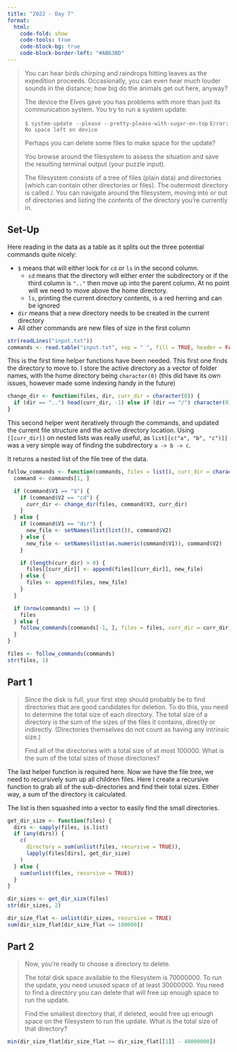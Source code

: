 ```yaml
---
title: "2022 - Day 7"
format:
  html:
    code-fold: show
    code-tools: true
    code-block-bg: true
    code-block-border-left: "#AB63BD"
---
```


> You can hear birds chirping and raindrops hitting leaves as the expedition proceeds. Occasionally, you can even hear much louder sounds in the distance; how big do the animals get out here, anyway?
>
> The device the Elves gave you has problems with more than just its communication system. You try to run a system update:
>
> ` $ system-update --please --pretty-please-with-sugar-on-top`
> `Error: No space left on device`
>
> Perhaps you can delete some files to make space for the update?
>
> You browse around the filesystem to assess the situation and save the resulting terminal output (your puzzle input).
>
> The filesystem consists of a tree of files (plain data) and directories (which can contain other directories or files). The outermost directory is called /. You can navigate around the filesystem, moving into or out of directories and listing the contents of the directory you're currently in.

## Set-Up

Here reading in the data as a table as it splits out the three potential commands quite nicely:

- `$` means that will either look for `cd` or `ls` in the second column.
  - `cd` means that the directory will either enter the subdirectory or if the third column is `".."` then move up into the parent column. At no point will we need to move above the home directory.
  - `ls`, printing the current directory contents, is a red herring and can be ignored
- `dir` means that a new directory needs to be created in the current directory
- All other commands are new files of size in the first column

```r
str(readLines("input.txt"))
commands <- read.table("input.txt", sep = " ", fill = TRUE, header = FALSE)
```

This is the first time helper functions have been needed. This first one finds the directory to move to. I store the active directory as a vector of folder names, with the home directory being `character(0)` (this did have its own issues, however made some indexing handy in the future)

```r
change_dir <- function(files, dir, curr_dir = character(0)) {
  if (dir == "..") head(curr_dir, -1) else if (dir == "/") character(0) else c(curr_dir, dir)
}
```

This second helper went iteratively through the commands, and updated the current file structure and the active directory location. Using `[[curr_dir]]` on nested lists was really useful, as `list[[c("a", "b", "c")]]` was a very simple way of finding the subdirectory `a -> b -> c`.

It returns a nested list of the file tree of the data.

```r
follow_commands <- function(commands, files = list(), curr_dir = character(0)) {
  command <- commands[1, ]

  if (command$V1 == "$") {
    if (command$V2 == "cd") {
      curr_dir <- change_dir(files, command$V3, curr_dir)
    }
  } else {
    if (command$V1 == "dir") {
      new_file <- setNames(list(list()), command$V2)
    } else {
      new_file <- setNames(list(as.numeric(command$V1)), command$V2)
    }

    if (length(curr_dir) > 0) {
      files[[curr_dir]] <- append(files[[curr_dir]], new_file)
    } else {
      files <- append(files, new_file)
    }
  }

  if (nrow(commands) == 1) {
    files
  } else {
    follow_commands(commands[-1, ], files = files, curr_dir = curr_dir)
  }
}

files <- follow_commands(commands)
str(files, 1)
```

## Part 1

> Since the disk is full, your first step should probably be to find directories that are good candidates for deletion. To do this, you need to determine the total size of each directory. The total size of a directory is the sum of the sizes of the files it contains, directly or indirectly. (Directories themselves do not count as having any intrinsic size.)
>
> Find all of the directories with a total size of at most 100000. What is the sum of the total sizes of those directories?

The last helper function is required here. Now we have the file tree, we need to recursively sum up all children files. Here I create a recursive function to grab all of the sub-directories and find their total sizes. Either way, a sum of the directory is calculated.

The list is then squashed into a vector to easily find the small directories.

```r
get_dir_size <- function(files) {
  dirs <- sapply(files, is.list)
  if (any(dirs)) {
    c(
      directory = sum(unlist(files, recursive = TRUE)),
      lapply(files[dirs], get_dir_size)
    )
  } else {
    sum(unlist(files, recursive = TRUE))
  }
}

dir_sizes <- get_dir_size(files)
str(dir_sizes, 2)

dir_size_flat <- unlist(dir_sizes, recursive = TRUE)
sum(dir_size_flat[dir_size_flat <= 100000])
```

## Part 2

> Now, you're ready to choose a directory to delete.
>
> The total disk space available to the filesystem is 70000000. To run the update, you need unused space of at least 30000000. You need to find a directory you can delete that will free up enough space to run the update.
>
> Find the smallest directory that, if deleted, would free up enough space on the filesystem to run the update. What is the total size of that directory?

```r
min(dir_size_flat[dir_size_flat >= dir_size_flat[[1]] - 40000000])
```
